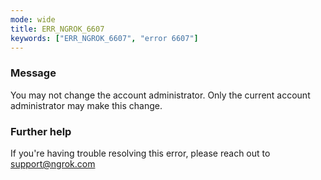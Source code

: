 ```yaml
---
mode: wide
title: ERR_NGROK_6607
keywords: ["ERR_NGROK_6607", "error 6607"]
---
```


### Message

You may not change the account administrator. Only the current account administrator may make this change.

### Further help

If you're having trouble resolving this error, please reach out to [support@ngrok.com](mailto:support@ngrok.com?subject=Help%20with%20ERR_NGROK_6607)
